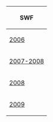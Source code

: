 {{CPW|The F.I.S.H.|F.I.S.H.}}

{|class="wikitable plainlinks" style="margin: auto;"
!SWF
|-
|[[Media:ArtworkCatalogueFish.swf|2006]]
|-
|[http://archives.clubpenguinwiki.info/swf.cpcheats.info/catalogues/old_2007-2008/fish_0703.swf 2007-2008]
|-
|[[Media:TheFish2008.swf|2008]]
|-
|[http://archives.clubpenguinwiki.info/swf.cpcheats.info/catalogues/old_2009/fish.swf 2009]
|}